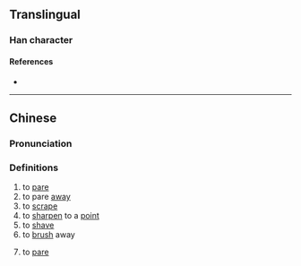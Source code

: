 {{character info}}
==Translingual==

===Han character===
{{Han char|rn=18|rad=刀|as=12|sn=14|four=|canj=FQLN|ids=⿰粦刂}}

====References====
* {{Han ref|kx=0143.420|hdz=10356.060|uh=3502|ud=13570}}

----

==Chinese==
{{zh-forms}}

===Pronunciation===
{{zh-pron
|m=lín
|m-s=
|c=leon4
|c-t=
|g=
|h=pfs=
|j=
|md=
|mn=lân
|mn-t=
|w=
|x=
|mc=y
|oc=y
|cat=v
}}

===Definitions===
{{zh-hanzi}}

# to [[pare]]
# to pare [[away]]
# to [[scrape]]
# to [[sharpen]] to a [[point]]
# to [[shave]]
# to [[brush]] away
# {{lb|zh|Xiamen||Zhangzhou|&|Taiwanese Hokkien|specifically}} to [[pare]] {{gloss|a branch, such as sugarcane}}